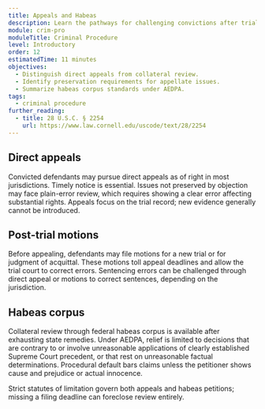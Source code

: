 ```yaml
---
title: Appeals and Habeas
description: Learn the pathways for challenging convictions after trial or plea.
module: crim-pro
moduleTitle: Criminal Procedure
level: Introductory
order: 12
estimatedTime: 11 minutes
objectives:
  - Distinguish direct appeals from collateral review.
  - Identify preservation requirements for appellate issues.
  - Summarize habeas corpus standards under AEDPA.
tags:
  - criminal procedure
further_reading:
  - title: 28 U.S.C. § 2254
    url: https://www.law.cornell.edu/uscode/text/28/2254
---
```


## Direct appeals

Convicted defendants may pursue direct appeals as of right in most jurisdictions. Timely notice is essential. Issues not preserved by objection may face plain-error review, which requires showing a clear error affecting substantial rights. Appeals focus on the trial record; new evidence generally cannot be introduced.

## Post-trial motions

Before appealing, defendants may file motions for a new trial or for judgment of acquittal. These motions toll appeal deadlines and allow the trial court to correct errors. Sentencing errors can be challenged through direct appeal or motions to correct sentences, depending on the jurisdiction.

## Habeas corpus

Collateral review through federal habeas corpus is available after exhausting state remedies. Under AEDPA, relief is limited to decisions that are contrary to or involve unreasonable applications of clearly established Supreme Court precedent, or that rest on unreasonable factual determinations. Procedural default bars claims unless the petitioner shows cause and prejudice or actual innocence.

<Callout kind="tip" title="Mind the deadlines">
  Strict statutes of limitation govern both appeals and habeas petitions; missing a filing deadline can foreclose review entirely.
</Callout>
